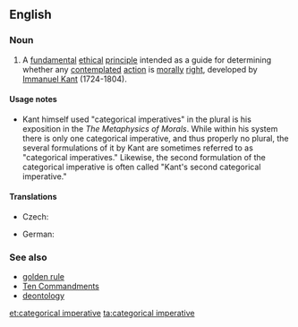 ==English==
{{wikipedia}}

===Noun===
{{en-noun|head=[[categorical]] [[imperative]]}}

# {{context|ethics|lang=en}} A [[fundamental]] [[ethical]] [[principle]] intended as a guide for determining whether any [[contemplate]]d [[action]] is [[moral]]ly [[right]], developed by [[w:Immanuel_Kant|Immanuel Kant]] (1724-1804).

====Usage notes====
* Kant himself used "categorical imperatives" in the plural is his exposition in the ''The Metaphysics of Morals''. While within his system there is only one categorical imperative, and thus properly no plural, the several formulations of it by Kant are sometimes referred to as "categorical imperatives." Likewise, the second formulation of the categorical imperative is often called "Kant's second categorical imperative."

====Translations====
{{trans-top|fundamental ethical principle}}
* Czech: {{t|cs|kategorický imperativ|m}}
{{trans-mid}}
* German: {{t|de|kategorische Imperativ|m}}
{{trans-bottom}}

===See also===
* [[golden rule]]
* [[Ten Commandments]]
* [[deontology]]

[[et:categorical imperative]]
[[ta:categorical imperative]]